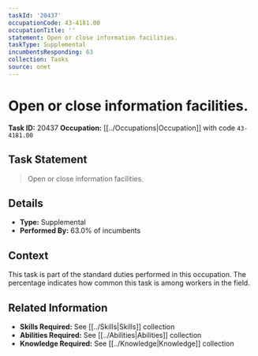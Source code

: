 ```yaml
---
taskId: '20437'
occupationCode: 43-4181.00
occupationTitle: ''
statement: Open or close information facilities.
taskType: Supplemental
incumbentsResponding: 63
collection: Tasks
source: onet
---
```

# Open or close information facilities.

**Task ID:** 20437
**Occupation:** [[../Occupations|Occupation]] with code `43-4181.00`

## Task Statement

> Open or close information facilities.

## Details

- **Type:** Supplemental
- **Performed By:** 63.0% of incumbents

## Context

This task is part of the standard duties performed in this occupation. The percentage indicates how common this task is among workers in the field.

## Related Information

- **Skills Required:** See [[../Skills|Skills]] collection
- **Abilities Required:** See [[../Abilities|Abilities]] collection
- **Knowledge Required:** See [[../Knowledge|Knowledge]] collection
